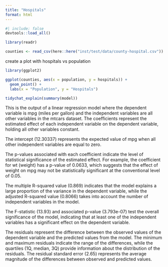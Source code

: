 ```yaml
---
title: "Hospitals"
format: html
---
```


```r
#| include: false
devtools::load_all()
```

```r
library(readr)

counties <- read_csv(here::here("inst/test/data/county-hospital.csv"))
```
create a plot with hospitals vs population

```r
library(ggplot2)

ggplot(counties, aes(x = population, y = hospitals)) +
  geom_point() +
  labs(x = "Population", y = "Hospitals")
```


```r
tidychat_explain(summary(model))
```


This is the output of a linear regression model where the dependent variable is mpg (miles per gallon) and the independent variables are all other variables in the mtcars dataset. The coefficients represent the estimated effect of each independent variable on the dependent variable, holding all other variables constant. 

The intercept (12.30337) represents the expected value of mpg when all other independent variables are equal to zero. 

The p-values associated with each coefficient indicate the level of statistical significance of the estimated effect. For example, the coefficient for wt (weight) has a p-value of 0.0633, which suggests that the effect of weight on mpg may not be statistically significant at the conventional level of 0.05. 

The multiple R-squared value (0.869) indicates that the model explains a large proportion of the variance in the dependent variable, while the adjusted R-squared value (0.8066) takes into account the number of independent variables in the model. 

The F-statistic (13.93) and associated p-value (3.793e-07) test the overall significance of the model, indicating that at least one of the independent variables has a significant effect on the dependent variable. 

The residuals represent the difference between the observed values of the dependent variable and the predicted values from the model. The minimum and maximum residuals indicate the range of the differences, while the quartiles (1Q, median, 3Q) provide information about the distribution of the residuals. The residual standard error (2.65) represents the average magnitude of the differences between observed and predicted values.

